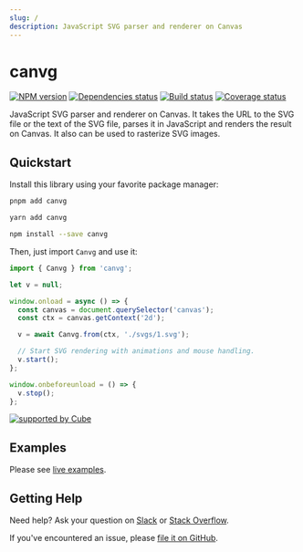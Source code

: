 ```yaml
---
slug: /
description: JavaScript SVG parser and renderer on Canvas
---
```



# canvg

<Logo className='logo' width={150} height={150} />

[![NPM version][npm]][npm-url]
[![Dependencies status][deps]][deps-url]
[![Build status][build]][build-url]
[![Coverage status][coverage]][coverage-url]

[npm]: https://img.shields.io/npm/v/canvg.svg
[npm-url]: https://npmjs.com/package/canvg

[deps]: https://img.shields.io/librariesio/release/npm/canvg
[deps-url]: https://libraries.io/npm/canvg/tree

[build]: https://img.shields.io/github/workflow/status/canvg/canvg/CI.svg
[build-url]: https://github.com/canvg/canvg/actions

[coverage]: https://img.shields.io/codecov/c/github/canvg/canvg.svg
[coverage-url]: https://app.codecov.io/gh/canvg/canvg

JavaScript SVG parser and renderer on Canvas. It takes the URL to the SVG file or the text of the SVG file, parses it in JavaScript and renders the result on Canvas. It also can be used to rasterize SVG images.

## Quickstart

Install this library using your favorite package manager:

<Tabs>
  <TabItem value="pnpm" default>

  ```bash
  pnpm add canvg
  ```

  </TabItem>
  <TabItem value="yarn">

  ```bash
  yarn add canvg
  ```

  </TabItem>
  <TabItem value="npm">

  ```bash
  npm install --save canvg
  ```

  </TabItem>
</Tabs>

Then, just import `Canvg` and use it:

```js
import { Canvg } from 'canvg';

let v = null;

window.onload = async () => {
  const canvas = document.querySelector('canvas');
  const ctx = canvas.getContext('2d');

  v = await Canvg.from(ctx, './svgs/1.svg');

  // Start SVG rendering with animations and mouse handling.
  v.start();
};

window.onbeforeunload = () => {
  v.stop();
};
```

[![supported by Cube](https://user-images.githubusercontent.com/986756/154330861-d79ab8ec-aacb-4af8-9e17-1b28f1eccb01.svg)](https://cube.dev/?ref=eco-canvg)

## Examples

Please see [live examples](/examples).

## Getting Help

Need help? Ask your question on [Slack](https://slack.cube.dev/?ref=eco-canvg) or [Stack Overflow](https://stackoverflow.com/questions/tagged/canvg).

If you've encountered an issue, please [file it on GitHub](https://github.com/canvg/canvg/issues).
